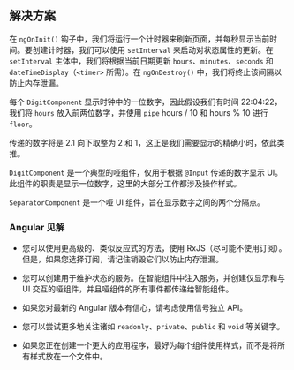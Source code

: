 
## 解决方案

在 `ngOnInit()` 钩子中，我们将运行一个计时器来刷新页面，并每秒显示当前时间。要创建计时器，我们可以使用 `setInterval` 来启动对状态属性的更新。在 `setInterval` 主体中，我们将根据当前日期更新 `hours`、`minutes`、`seconds` 和 `dateTimeDisplay`（`<timer>` 所需）。在 `ngOnDestroy()` 中，我们将终止该间隔以防止内存泄漏。

每个 `DigitComponent` 显示时钟中的一位数字，因此假设我们有时间 22:04:22，我们将 `hours` 放入前两位数字，并使用 `pipe` hours / 10 和 hours % 10 进行 `floor`。

传递的数字将是 2.1 向下取整为 2 和 1，这正是我们需要显示的精确小时，依此类推。

`DigitComponent` 是一个典型的哑组件，仅用于根据 `@Input` 传递的数字显示 UI。此组件的职责是显示一位数字，这里的大部分工作都涉及操作样式。

`SeparatorComponent` 是一个哑 UI 组件，旨在显示数字之间的两个分隔点。

### Angular 见解

* 您可以使用更高级的、类似反应式的方法，使用 RxJS（尽可能不使用订阅）。但是，如果您选择订阅，请记住销毁它们以防止内存泄漏。

* 您可以创建用于维护状态的服务。在智能组件中注入服务，并创建仅显示和与 UI 交互的哑组件，并且哑组件的所有事件都传递给智能组件。

* 如果您对最新的 Angular 版本有信心，请考虑使用信号独立 API。

* 您可以尝试更多地关注诸如 `readonly`、`private`、`public` 和 `void` 等关键字。

* 如果您正在创建一个更大的应用程序，最好为每个组件使用样式，而不是将所有样式放在一个文件中。

<TestCases />

<Notes />
